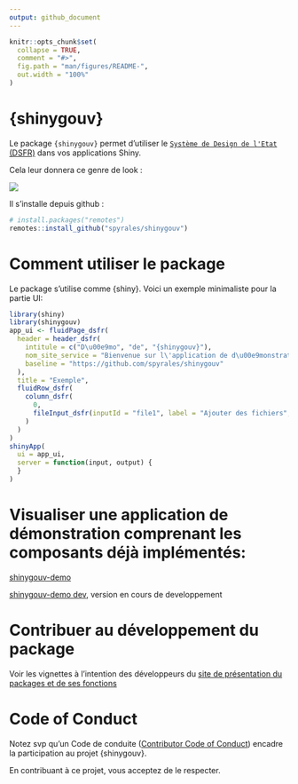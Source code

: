 ```yaml
---
output: github_document
---
```


<!-- README.md is generated from README.Rmd. Please edit that file -->

```r
knitr::opts_chunk$set(
  collapse = TRUE,
  comment = "#>",
  fig.path = "man/figures/README-",
  out.width = "100%"
)
```

# {shinygouv}

Le package `{shinygouv}` permet d'utiliser le [`Système de Design de l'Etat` (DSFR)](https://www.systeme-de-design.gouv.fr/) dans vos applications Shiny.

Cela leur donnera ce genre de look :

![](man/figures/look_dsfr.png)

Il s'installe depuis github :

```r
# install.packages("remotes")
remotes::install_github("spyrales/shinygouv")
```

# Comment utiliser le package

Le package s'utilise comme {shiny}. Voici un exemple minimaliste pour la partie UI:

```r
library(shiny)
library(shinygouv)
app_ui <- fluidPage_dsfr(
  header = header_dsfr(
    intitule = c("D\u00e9mo", "de", "{shinygouv}"),
    nom_site_service = "Bienvenue sur l\'application de d\u00e9monstration de {shinygouv}",
    baseline = "https://github.com/spyrales/shinygouv"
  ),
  title = "Exemple",
  fluidRow_dsfr(
    column_dsfr(
      0,
      fileInput_dsfr(inputId = "file1", label = "Ajouter des fichiers", message = "")
    )
  )
)
shinyApp(
  ui = app_ui,
  server = function(input, output) {
  }
)
```

# Visualiser une application de démonstration comprenant les composants déjà implémentés:

[shinygouv-demo](https://ssm-ecologie.shinyapps.io/shinygouv-demo/)

[shinygouv-demo dev](https://ssm-ecologie.shinyapps.io/shinygouv-demo-dev/), version en cours de developpement

# Contribuer au développement du package

Voir les vignettes à l'intention des développeurs du [site de présentation du packages et de ses fonctions](https://spyrales.github.io/shinygouv/articles/index.html)

# Code of Conduct

Notez svp qu'un Code de conduite ([Contributor Code of Conduct](https://spyrales.github.io/shinygouv/CODE_OF_CONDUCT.html)) encadre la participation au projet {shinygouv}.

En contribuant à ce projet, vous acceptez de le respecter.
